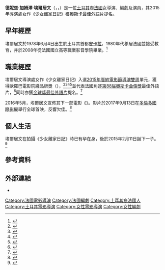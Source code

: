{{noteTA
|G1=Movie
}}
{{藝人
|姓名     = 德妮兹·加姆澤·埃爾居文
|類型     = 導演
|圖片     = OIFF 2015-07-18 221422 - Deniz Gamze Ergüven.jpg
|圖片尺寸 = 
|圖片簡介 = 埃爾居文於2015年7月
|外文名   = {{lang|tr|Deniz Gamze Ergüven}}
|國籍     = {{法國}} {{土耳其}}
|民族     = 
|籍貫     = 
|出生日期 = {{birth date and age|1978|6|4}}
|出生地點 = {{flagu|土耳其}}[[安卡拉|安卡拉]]
|逝世日期 = 
|逝世地點 = 
|職業     = 導演 編劇 演員
|語言     = 
|教育程度 = 
|母校     = {{flagdeco|法國}} {{link-en|費米斯|La Fémis|國立高等職業影音學院}}（2008）
|宗教信仰 = 
|配偶     = 
|兒女     = 一子
|父母     = 
|親屬     = 
|出道作   = 
|代表作   = [[少女離家日記|少女離家日記]]（2015）
|活躍年代 = 2006年至今
|經紀公司 = 
|網站     = 
|IMDb     = 2197025
|獎項     = 
}}
'''德妮兹·加姆澤·埃爾居文'''（{{lang-tr|Deniz Gamze Ergüven}}，{{IPA-tr|dɛniz gamzɛ ɛɾgy'vɛn|pron}}，{{bd|1978年|6月4日}}）是一位[[土耳其|土耳其]]裔[[法國|法國]]女導演、編劇及演員，其2015年導演處女作《[[少女離家日記|少女離家日記]]》獲[[奧斯卡最佳外語片|奧斯卡最佳外語片]]提名。

==早年經歷==
埃爾居文於1978年6月4日出生於土耳其首都[[安卡拉|安卡拉]]，1980年代移居法國並接受教育，并於2008年從法國國立高等職業影音學院{{link-en|費米斯|La Fémis}}畢業。<ref>{{cite web |last=Riousse |first=Louise |title=4 QUESTIONS À DENIZ GAMZE ERGÜVEN, RÉALISATRICE DE MUSTANG |url=http://cheekmagazine.fr/culture/4-questions-deniz-gamze-erguven-realisatrice-mustang/ |date=2015-06-17 |access-date=2019-18-14 |language=fr |archive-date=2015-11-24 |archive-url=https://web.archive.org/web/20151124164832/http://cheekmagazine.fr/culture/4-questions-deniz-gamze-erguven-realisatrice-mustang/ |dead-url=no }}</ref>

==職業經歷==
埃爾居文導演處女作《少女離家日記》入選[[2015年戛納電影節|2015年戛納電影節]][[導演雙周|導演雙周]]單元，獲得歐羅巴電影院綫品牌獎（{{lang|en|Europa Cinemas Label}}），<ref>{{cite web |url=http://www.quinzaine-realisateurs.com/the-directors-fortnight-2015-selection-p487.html |title=The Directors' Fortnight 2015 selection! |publisher=[[導演雙週|導演雙週]] |access-date=2015-04-21 |dead-url=yes |archive-url=https://web.archive.org/web/20150423224901/http://www.quinzaine-realisateurs.com/the-directors-fortnight-2015-selection-p487.html |archive-date=2015-04-23 |language=en}}</ref><ref>{{cite web |last=Chang |first=Justin |url=https://variety.com/2015/film/festivals/cannes-directors-fortnight-lineup-unveiled-1201476479/ |title=Cannes: Directors' Fortnight Unveils 2015 Lineup |publisher=[[綜藝_(雜志)|綜藝]] |date=2015-04-21 |access-date=2015-04-21 |language=en |archive-date=2018-08-15 |archive-url=https://web.archive.org/web/20180815000511/https://variety.com/2015/film/festivals/cannes-directors-fortnight-lineup-unveiled-1201476479/ |dead-url=no }}</ref><ref>{{cite web |last=Ford |first=Rebecca |url=https://www.hollywoodreporter.com/news/cannes-2015-directors-fortnight-awards-797335 |title=Cannes: 'Embrace of the Serpent' Tops Directors' Fortnight Awards |publisher=[[好萊塢報道|好萊塢報道]] |date=2015-05-22 |access-date=2019-08-14 |language=en |archive-date=2019-06-15 |archive-url=https://web.archive.org/web/20190615123210/https://www.hollywoodreporter.com/news/cannes-2015-directors-fortnight-awards-797335 |dead-url=no }}</ref><ref>{{cite tweet |user=Quinzaine |author=導演雙週 |author-link=導演雙週 |number=601807295052435456 |date=2015-05-22 |title=Mention to "The Exquisite Corpus de/by Peter Tscherkassky #quinzaine2015 |access-date=2019-08-14 |language=en}}</ref>並代表法國角逐[[第88届奧斯卡金像獎|第88届奧斯卡金像獎]]最佳外語片，<ref name="France">{{cite web |last=Richford |first=Rhonda |url=https://www.hollywoodreporter.com/news/mustang-is-frances-oscars-2015-822899 |title=Oscars: France Selects 'Mustang' As Foreign-Language Submission |publisher=好萊塢報道 |date=2015-09-22 |access-date=2019-08-14 |language=en |archive-date=2019-08-14 |archive-url=https://web.archive.org/web/20190814205322/https://www.hollywoodreporter.com/news/mustang-is-frances-oscars-2015-822899 |dead-url=no }}</ref>同時亦獲[[金球獎最佳外語片|金球獎最佳外語片]]提名。<ref>{{cite web |last1=Merry |first1=Stephanie |last2=Yahr |first2=Emily |title=Golden Globes nominations 2016: Complete list and analysis; Schumer, Stallone nominated; 'Carol' leads with five |url=https://www.washingtonpost.com/news/arts-and-entertainment/wp/2015/12/10/golden-globes-nominations-2016-complete-coverage/ |publisher=[[華盛頓郵報|華盛頓郵報]] |date=2015-12-10 |access-date=2019-08-14 |language=en |archive-date=2015-12-10 |archive-url=https://web.archive.org/web/20151210203643/https://www.washingtonpost.com/news/arts-and-entertainment/wp/2015/12/10/golden-globes-nominations-2016-complete-coverage/ |dead-url=no }}</ref>

2016年5月，埃爾居文宣佈其下一部電影《{{link-en|洛杉磯大劫難|Kings (2017 film)|-{zh-cn:洛杉矶大劫难; zh-hk:洛杉磯黑夜; zh-tw:暴動之城;}-}}》。影片於2017年9月13日在[[2017年多倫多國際影展|多倫多國際影展]]舉行全球首映，反響欠佳。<ref>{{cite web |url=https://www.rottentomatoes.com/m/kings_2017/ |title=Kings (2017) |website=[[爛番茄|爛番茄]] |access-date=2019-08-14 |language=en |archive-date=2017-09-24 |archive-url=https://web.archive.org/web/20170924170947/https://www.rottentomatoes.com/m/kings_2017/ |dead-url=no }}</ref>

==個人生活==
埃爾居文在拍攝《少女離家日記》時已有孕在身，後於2015年2月11日誕下一子。<ref>{{cite web |last1=Talu |first1=Yonca |title=Cannes Interview: Deniz Gamze Ergüven |url=https://www.filmcomment.com/blog/cannes-interview-deniz-gamze-ergueven/ |work=Film Comment |publisher={{link-en|林肯中心電影協會|Film Society of Lincoln Center|林肯中心電影}} |date=2015-11-16 |access-date=2019-08-14 |language=en |archive-url=https://web.archive.org/web/20190814205323/https://www.filmcomment.com/blog/cannes-interview-deniz-gamze-ergueven/ |archive-date=2019-08-14 |dead-url=yes }}</ref>

==參考資料==
{{reflist}}

==外部連結==
* {{IMDb name|2197025}}

{{DEFAULTSORT:Ergüven, Deniz Gamze}}

[[Category:法國電影導演|Category:法國電影導演]]
[[Category:法國編劇|Category:法國編劇]]
[[Category:土耳其裔法國人|Category:土耳其裔法國人]]
[[Category:土耳其電影導演|Category:土耳其電影導演]]
[[Category:女性電影導演|Category:女性電影導演]]
[[Category:女性編劇|Category:女性編劇]]